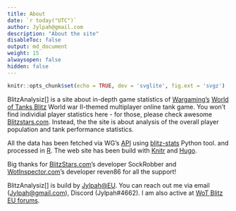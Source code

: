 ```yaml
---
title: About
date: `r today("UTC")`
author: Jylpah@gmail.com
description: "About the site"
disableToc: false
output: md_document
weight: 15
alwaysopen: false
hidden: false
---
```


```r
knitr::opts_chunk$set(echo = TRUE, dev = 'svglite', fig.ext = 'svgz')
```

BlitzAnalysiz[] is a site about in-depth game statistics of [Wargaming's](https://wargaming.com) 
[World of Tanks Blitz](https://wotblitz.eu/) World war II-themed multiplayer online tank game. 
You won't find individial player statistics here - for those, please check awesome 
[Blitzstars.com](https://blitzstars.com). Instead, the the site is about analysis of the 
overall player population and tank performance statistics. 

All the data has been fetched via WG's [API](https://developers.wargaming.net/) 
using [blitz-stats](https://github.com/Jylpah/blitz-stats) Python tool. 
and processed in [R](https://rstudio.com/). The web site has been build with [Knitr](https://yihui.org/knitr/) 
and [Hugo](https://gohugo.io).

Big thanks for [BlitzStars.com](https://blitzstars.com)'s developer SockRobber 
and [WotInspector.com](https://wotinspector.com)'s developer reven86 for all the support!

BlitzAnalysiz[] is build by [Jylpah@EU](https://www.blitzstars.com/player/eu/Jylpah). 
You can reach out me via email ([Jylpah@gmail.com](mailto:jylpah@gmail.com)), Discord (Jylpah#4662). 
I am also active at [WoT Blitz EU forums](http://forum.wotblitz.eu/index.php?/forum/19-gameplay/).
